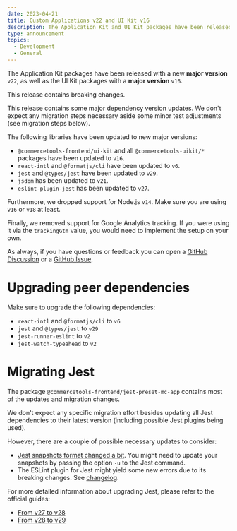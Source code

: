 ```yaml
---
date: 2023-04-21
title: Custom Applications v22 and UI Kit v16
description: The Application Kit and UI Kit packages have been released with a new major version.
type: announcement
topics:
  - Development
  - General
---
```


The Application Kit packages have been released with a new **major version** `v22`, as well as the UI Kit packages with a **major version** `v16`.

<Info>

This release contains breaking changes.

</Info>

This release contains some major dependency version updates. We don't expect any migration steps necessary aside some minor test adjustments (see migration steps below).

The following libraries have been updated to new major versions:

- `@commercetools-frontend/ui-kit` and all `@commercetools-uikit/*` packages have been updated to `v16`.
- `react-intl` and `@formatjs/cli` have been updated to `v6`.
- `jest` and `@types/jest` have been updated to `v29`.
- `jsdom` has been updated to `v21`.
- `eslint-plugin-jest` has been updated to `v27`.

Furthermore, we dropped support for Node.js `v14`. Make sure you are using `v16` or `v18` at least.

Finally, we removed support for Google Analytics tracking. If you were using it via the `trackingGtm` value, you would need to implement the setup on your own.

As always, if you have questions or feedback you can open a [GitHub Discussion](https://github.com/commercetools/merchant-center-application-kit/discussions) or a [GitHub Issue](https://github.com/commercetools/merchant-center-application-kit/issues).

<!-- more -->

# Upgrading peer dependencies

Make sure to upgrade the following dependencies:
* `react-intl` and `@formatjs/cli` to `v6`
* `jest` and `@types/jest` to `v29`
* `jest-runner-eslint` to `v2`
* `jest-watch-typeahead` to `v2`

# Migrating Jest

The package `@commercetools-frontend/jest-preset-mc-app` contains most of the updates and migration changes.

We don't expect any specific migration effort besides updating all Jest dependencies to their latest version (including possible Jest plugins being used).

However, there are a couple of possible necessary updates to consider:

- [Jest snapshots format changed a bit](https://jestjs.io/docs/upgrading-to-jest29#snapshot-format). You might need to update your snapshots by passing the option `-u` to the Jest command.
- The ESLint plugin for Jest might yield some new errors due to its breaking changes. See [changelog](https://github.com/jest-community/eslint-plugin-jest/blob/main/CHANGELOG.md#2700-2022-08-28).

For more detailed information about upgrading Jest, please refer to the official guides:

- [From v27 to v28](https://jestjs.io/docs/28.x/upgrading-to-jest28)
- [From v28 to v29](https://jestjs.io/docs/upgrading-to-jest29)
